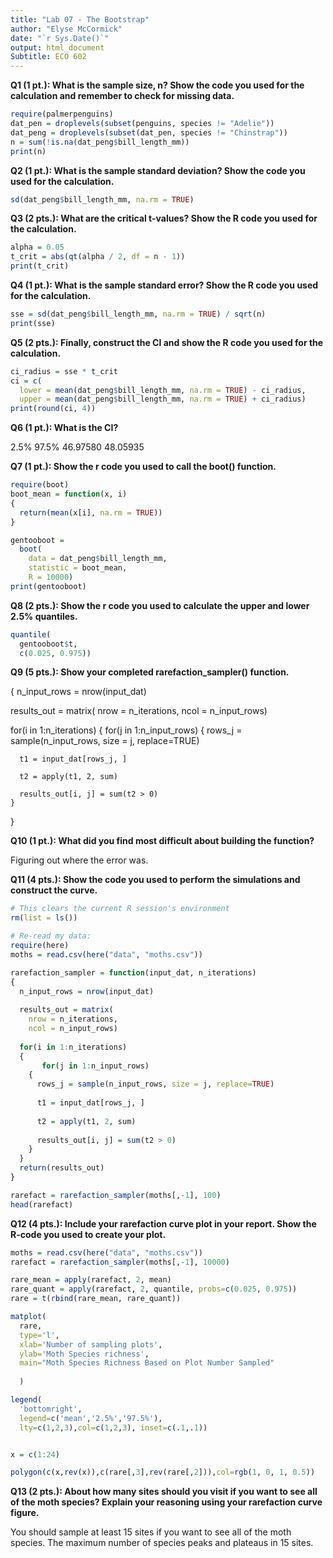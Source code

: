 ```yaml
---
title: "Lab 07 - The Bootstrap"
author: "Elyse McCormick"
date: "`r Sys.Date()`"
output: html_document
Subtitle: ECO 602
---
```


**Q1 (1 pt.): What is the sample size, n? Show the code you used for the calculation and remember to check for missing data.**

```r
require(palmerpenguins)
dat_pen = droplevels(subset(penguins, species != "Adelie"))
dat_peng = droplevels(subset(dat_pen, species != "Chinstrap"))
n = sum(!is.na(dat_peng$bill_length_mm))
print(n)
```

**Q2 (1 pt.): What is the sample standard deviation? Show the code you used for the calculation.**

```r
sd(dat_peng$bill_length_mm, na.rm = TRUE)
```

**Q3 (2 pts.): What are the critical t-values? Show the R code you used for the calculation.**

```r
alpha = 0.05
t_crit = abs(qt(alpha / 2, df = n - 1))
print(t_crit)
```

**Q4 (1 pt.): What is the sample standard error? Show the R code you used for the calculation.**

```r
sse = sd(dat_peng$bill_length_mm, na.rm = TRUE) / sqrt(n)
print(sse)
```

**Q5 (2 pts.): Finally, construct the CI and show the R code you used for the calculation.**

```r
ci_radius = sse * t_crit
ci = c(
  lower = mean(dat_peng$bill_length_mm, na.rm = TRUE) - ci_radius,
  upper = mean(dat_peng$bill_length_mm, na.rm = TRUE) + ci_radius)
print(round(ci, 4))
```

**Q6 (1 pt.): What is the CI?**

  2.5%    97.5% 
46.97580 48.05935 

**Q7 (1 pt.): Show the r code you used to call the boot() function.**

```r
require(boot)
boot_mean = function(x, i)
{
  return(mean(x[i], na.rm = TRUE))
}

gentooboot = 
  boot(
    data = dat_peng$bill_length_mm,
    statistic = boot_mean,
    R = 10000)
print(gentooboot)
```

**Q8 (2 pts.): Show the r code you used to calculate the upper and lower 2.5% quantiles.**

```r
quantile(
  gentooboot$t,
  c(0.025, 0.975))
```

**Q9 (5 pts.): Show your completed rarefaction_sampler() function.**

{
  n_input_rows = nrow(input_dat)
  
  results_out = matrix(
    nrow = n_iterations,
    ncol = n_input_rows)
  
  for(i in 1:n_iterations)
  { 
       for(j in 1:n_input_rows)
    {
      rows_j = sample(n_input_rows, size = j, replace=TRUE)
      
      t1 = input_dat[rows_j, ]
      
      t2 = apply(t1, 2, sum)
      
      results_out[i, j] = sum(t2 > 0)
    }
  }

**Q10 (1 pt.): What did you find most difficult about building the function?**

Figuring out where the error was. 

**Q11 (4 pts.): Show the code you used to perform the simulations and construct the curve.**

```r
# This clears the current R session's environment
rm(list = ls())

# Re-read my data:
require(here)
moths = read.csv(here("data", "moths.csv"))

rarefaction_sampler = function(input_dat, n_iterations)
{
  n_input_rows = nrow(input_dat)
  
  results_out = matrix(
    nrow = n_iterations,
    ncol = n_input_rows)
  
  for(i in 1:n_iterations)
  { 
       for(j in 1:n_input_rows)
    {
      rows_j = sample(n_input_rows, size = j, replace=TRUE)
      
      t1 = input_dat[rows_j, ]
      
      t2 = apply(t1, 2, sum)
      
      results_out[i, j] = sum(t2 > 0)
    }
  }
  return(results_out)
}

rarefact = rarefaction_sampler(moths[,-1], 100)
head(rarefact)
```

**Q12 (4 pts.): Include your rarefaction curve plot in your report. Show the R-code you used to create your plot.**

```r
moths = read.csv(here("data", "moths.csv"))
rarefact = rarefaction_sampler(moths[,-1], 10000)

rare_mean = apply(rarefact, 2, mean)
rare_quant = apply(rarefact, 2, quantile, probs=c(0.025, 0.975))
rare = t(rbind(rare_mean, rare_quant))

matplot(
  rare,
  type='l',
  xlab='Number of sampling plots',
  ylab='Moth Species richness',
  main="Moth Species Richness Based on Plot Number Sampled"
  
  )

legend(
  'bottomright',
  legend=c('mean','2.5%','97.5%'),
  lty=c(1,2,3),col=c(1,2,3), inset=c(.1,.1))


x = c(1:24)

polygon(c(x,rev(x)),c(rare[,3],rev(rare[,2])),col=rgb(1, 0, 1, 0.5))
```

**Q13 (2 pts.): About how many sites should you visit if you want to see all of the moth species? Explain your reasoning using your rarefaction curve figure.**

You should sample at least 15 sites if you want to see all of the moth species. The maximum number of species peaks and plateaus in 15 sites. 
